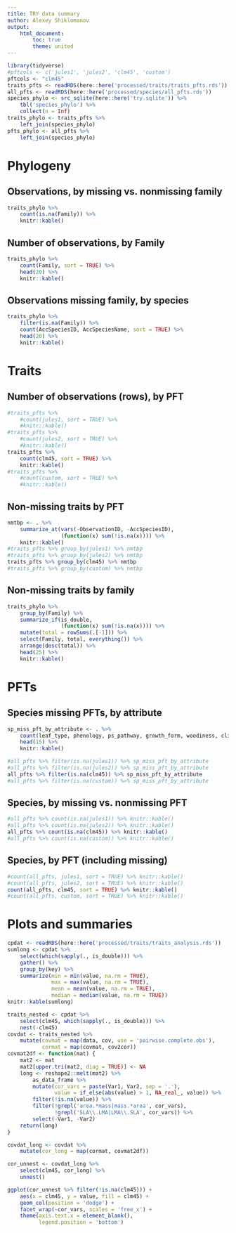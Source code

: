 ```yaml
---
title: TRY data summary
author: Alexey Shiklomanov
output: 
    html_document:
        toc: true
        theme: united
---
```


```r
library(tidyverse)
#pftcols <- c('jules1', 'jules2', 'clm45', 'custom')
pftcols <- "clm45"
traits_pfts <- readRDS(here::here('processed/traits/traits_pfts.rds'))
all_pfts <- readRDS(here::here('processed/species/all_pfts.rds'))
species_phylo <- src_sqlite(here::here('try.sqlite')) %>% 
    tbl('species_phylo') %>% 
    collect(n = Inf)
traits_phylo <- traits_pfts %>% 
    left_join(species_phylo)
pfts_phylo <- all_pfts %>% 
    left_join(species_phylo)
```

# Phylogeny

## Observations, by missing vs. nonmissing family
```r
traits_phylo %>% 
    count(is.na(Family)) %>% 
    knitr::kable()
```

## Number of observations, by Family
```r
traits_phylo %>% 
    count(Family, sort = TRUE) %>% 
    head(20) %>% 
    knitr::kable()
```

## Observations missing family, by species
```r
traits_phylo %>% 
    filter(is.na(Family)) %>% 
    count(AccSpeciesID, AccSpeciesName, sort = TRUE) %>% 
    head(20) %>% 
    knitr::kable()
```

# Traits

## Number of observations (rows), by PFT

```r
#traits_pfts %>% 
    #count(jules1, sort = TRUE) %>% 
    #knitr::kable()
#traits_pfts %>% 
    #count(jules2, sort = TRUE) %>% 
    #knitr::kable()
traits_pfts %>% 
    count(clm45, sort = TRUE) %>% 
    knitr::kable()
#traits_pfts %>% 
    #count(custom, sort = TRUE) %>% 
    #knitr::kable()
```

## Non-missing traits by PFT

```r
nmtbp <- . %>% 
    summarize_at(vars(-ObservationID, -AccSpeciesID),
                 (function(x) sum(!is.na(x)))) %>% 
    knitr::kable()
#traits_pfts %>% group_by(jules1) %>% nmtbp
#traits_pfts %>% group_by(jules2) %>% nmtbp
traits_pfts %>% group_by(clm45) %>% nmtbp
#traits_pfts %>% group_by(custom) %>% nmtbp
```

## Non-missing traits by family

```r
traits_phylo %>% 
    group_by(Family) %>% 
    summarize_if(is_double,
                 (function(x) sum(!is.na(x)))) %>% 
    mutate(total = rowSums(.[-1])) %>% 
    select(Family, total, everything()) %>% 
    arrange(desc(total)) %>% 
    head(25) %>% 
    knitr::kable()
```

# PFTs 

## Species missing PFTs, by attribute

```r
sp_miss_pft_by_attribute <- . %>% 
    count(leaf_type, phenology, ps_pathway, growth_form, woodiness, climate_zone, sort = TRUE) %>% 
    head(15) %>% 
    knitr::kable()

#all_pfts %>% filter(is.na(jules1)) %>% sp_miss_pft_by_attribute
#all_pfts %>% filter(is.na(jules2)) %>% sp_miss_pft_by_attribute
all_pfts %>% filter(is.na(clm45)) %>% sp_miss_pft_by_attribute
#all_pfts %>% filter(is.na(custom)) %>% sp_miss_pft_by_attribute
```

## Species, by missing vs. nonmissing PFT

```r
#all_pfts %>% count(is.na(jules1)) %>% knitr::kable()
#all_pfts %>% count(is.na(jules2)) %>% knitr::kable()
all_pfts %>% count(is.na(clm45)) %>% knitr::kable()
#all_pfts %>% count(is.na(custom)) %>% knitr::kable()
```

## Species, by PFT (including missing)

```r
#count(all_pfts, jules1, sort = TRUE) %>% knitr::kable()
#count(all_pfts, jules2, sort = TRUE) %>% knitr::kable()
count(all_pfts, clm45, sort = TRUE) %>% knitr::kable()
#count(all_pfts, custom, sort = TRUE) %>% knitr::kable()
```

# Plots and summaries 

```r
cpdat <- readRDS(here::here('processed/traits/traits_analysis.rds'))
sumlong <- cpdat %>% 
    select(which(sapply(., is_double))) %>% 
    gather() %>% 
    group_by(key) %>% 
    summarize(min = min(value, na.rm = TRUE),
              max = max(value, na.rm = TRUE),
              mean = mean(value, na.rm = TRUE),
              median = median(value, na.rm = TRUE))
knitr::kable(sumlong)
```

```r
traits_nested <- cpdat %>% 
    select(clm45, which(sapply(., is_double))) %>% 
    nest(-clm45)
covdat <- traits_nested %>% 
    mutate(covmat = map(data, cov, use = 'pairwise.complete.obs'),
           cormat = map(covmat, cov2cor))
covmat2df <- function(mat) {
    mat2 <- mat
    mat2[upper.tri(mat2, diag = TRUE)] <- NA
    long <- reshape2::melt(mat2) %>% 
        as_data_frame %>% 
        mutate(cor_vars = paste(Var1, Var2, sep = '.'),
               value = if_else(abs(value) > 1, NA_real_, value)) %>% 
        filter(!is.na(value)) %>% 
        filter(!grepl('area.*mass|mass.*area', cor_vars),
               !grepl('SLA\\.LMA|LMA\\.SLA', cor_vars)) %>% 
        select(-Var1, -Var2)
    return(long)
}

covdat_long <- covdat %>% 
    mutate(cor_long = map(cormat, covmat2df))

cor_unnest <- covdat_long %>% 
    select(clm45, cor_long) %>% 
    unnest()

ggplot(cor_unnest %>% filter(!is.na(clm45))) + 
    aes(x = clm45, y = value, fill = clm45) +
    geom_col(position = 'dodge') + 
    facet_wrap(~cor_vars, scales = 'free_x') + 
    theme(axis.text.x = element_blank(), 
          legend.position = 'bottom')
```
